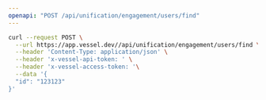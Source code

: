 ```yaml
---
openapi: "POST /api/unification/engagement/users/find"
---
```


<RequestExample>

```bash Request
curl --request POST \
  --url https://app.vessel.dev//api/unification/engagement/users/find \
  --header 'Content-Type: application/json' \
  --header 'x-vessel-api-token: ' \
  --header 'x-vessel-access-token: '\
  --data '{
  "id": "123123"
}'
```

</RequestExample>
